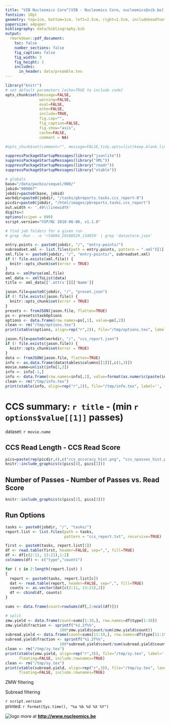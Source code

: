 ```yaml
---
title: "VIB Nucleomics Core^[VIB - Nucleomics Core, nucleomics@vib.be] - SEQUEL CCS report"
fontsize: 10pt
geometry: top=1cm, bottom=1cm, left=2.5cm, right=1.5cm, includeheadfoot=true
papersize: a4paper
bibliography: data/bibliography.bib
output:
  rmarkdown::pdf_document:
    toc: false
    number_sections: false
    fig_caption: false
    fig_width: 3
    fig_height: 3
    includes:  
      in_header: data/preamble.tex
---
```


```r
library("knitr")
# set default parameters [echo=TRUE to include code]
opts_chunk$set(message=FALSE, 
               warning=FALSE, 
               eval=FALSE,
               echo=FALSE,
               include=TRUE,
               fig.cap="",
               fig_caption=FALSE,
               fig.show="asis",
               cache=FALSE,
               comment = NA)

#opts_chunk$set(comment="", message=FALSE,tidy.opts=list(keep.blank.line=TRUE, width.cutoff=120),options(width=100), #cache=TRUE,fig.align='center',fig.height=6, fig.width=10,fig.path='figure/beamer-',fig.show='hold',size='footnotesize', cache=TRUE)

suppressPackageStartupMessages(library("jsonlite"))
suppressPackageStartupMessages(library("XML"))
suppressPackageStartupMessages(library("readr"))
suppressPackageStartupMessages(library("xtable"))

# globals
base="/data/pacbio/sequel/000/"
jobid="000067"
jobdir=paste0(base, jobid)
workdir=paste0(jobdir, "/tasks/pbreports.tasks.ccs_report-0")
picdir=paste0(jobdir, "/html/images/pbreports.tasks.ccs_report")
out.width <- '.49\\linewidth'
digits=3
options(scipen = 999)
script.version="©SP/NC 2018-06-06, v1.1.0"

# find job folders for a given run
# grep -Rwn . -e 'r54094_20180529_134859' | grep 'datastore.json'
```

```r
entry.points <- paste0(jobdir, "/", "entry-points/")
subreadset.xml <- list.files(path = entry.points, pattern = ".xml")[1]
xml.file <- paste0(jobdir, "/", "entry-points/", subreadset.xml)
if (! file.exists(xml.file)) {
  knitr::opts_chunk$set(error = TRUE)
}
data <- xmlParse(xml.file)
xml_data <- xmlToList(data)
title <- xml_data[['.attrs']][['Name']]
```

```r
jason.file=paste0(jobdir, "/", "preset.json")
if (! file.exists(jason.file)) {
  knitr::opts_chunk$set(error = TRUE)
}
presets <- fromJSON(jason.file, flatten=TRUE)
ps <- presets$taskOptions
options <- data.frame(row.names=ps[,1], value=ps[,2])
clean <- rm("/tmp/options.tex")
print(xtable(options, align=rep("r",2)), file="/tmp/options.tex", label='', floating=FALSE)
```

```r
jason.file=paste0(workdir, "/", "ccs_report.json")
if (! file.exists(jason.file)) {
  knitr::opts_chunk$set(error = TRUE)
}
data <- fromJSON(jason.file, flatten=TRUE)
info <- as.data.frame(data$tables$columns[[1]][,c(1,3)])
movie.name=unlist(info[1,2])
info <- info[-1,]
info <- data.frame(row.names=info[,1], value=format(as.numeric(paste(info[,2])), big.mark="'", digits=digits))
clean <- rm("/tmp/info.tex")
print(xtable(info, align=rep("r",2)), file="/tmp/info.tex", label='', floating=FALSE)
```
# CCS summary: `r title` - (min `r options$value[[1]]` passes)


dataset: `r movie.name`

\begin{table}[ht]
\centering
\subfloat[]{\scalebox{1}{\input{/tmp/info}}}
\end{table}

## CCS Read Length - CCS Read Score

```r
pics=paste(rep(picdir,4),c("ccs_accuracy_hist.png", "ccs_npasses_hist.png", "ccs_npasses_vs_accuracy.png", "ccs_readlength_hist.png"), sep="/")
knitr::include_graphics(c(pics[4], pics[1]))
```

## Number of Passes - Number of Passes vs. Read Score

```r
knitr::include_graphics(c(pics[2], pics[3]))
```

\newpage

## Run Options

\begin{table}[ht]
\centering
\subfloat[]{\scalebox{0.9}{\input{/tmp/options}}}
\end{table}

```r
tasks <- paste0(jobdir, "/", "tasks/")
report.list <- list.files(path = tasks, 
                          pattern = "ccs_report.txt", recursive=TRUE)

first <- paste0(tasks, report.list[1])
df <- read.table(first, header=FALSE, sep=",", fill=TRUE)
df <- df[c(2:11, 13:21),1:2]
colnames(df) <- c("type","count1")

for ( c in 2:length(report.list) )
{
  report <- paste0(tasks, report.list[c])
  dat <- read.table(report, header=FALSE, sep=",", fill=TRUE)
  counts <- as.vector(dat[c(2:11, 13:21),2])
  df <- cbind(df, counts)
}

sums <- data.frame(count=rowSums(df[,2:ncol(df)]))

# split
zmw.yield <- data.frame(count=sums[1:10,], row.names=df$type[1:10])
zmw.yield$fraction <- sprintf("%1.2f%%", 
                        100*zmw.yield$count/sum(zmw.yield$count))
subread.yield <- data.frame(count=sums[11:19,], row.names=df$type[11:19])
subread.yield$fraction <- sprintf("%1.2f%%", 
                        100*subread.yield$count/sum(subread.yield$count))
clean <- rm("/tmp/zy.tex")
print(xtable(zmw.yield, align=rep("r",3)), file="/tmp/zy.tex", label='', 
      floating=FALSE, include.rownames=TRUE)
clean <- rm("/tmp/sy.tex")
print(xtable(subread.yield, align=rep("r",3)), file="/tmp/sy.tex", lanel='', 
      floating=FALSE, include.rownames=TRUE)

```

ZMW filtering

\begin{table}[ht]
\centering
\subfloat[]{\scalebox{0.9}{\input{/tmp/zy}}}
\end{table}

Subread filtering 

\begin{table}[ht]
\centering
\subfloat[]{\scalebox{0.9}{\input{/tmp/sy}}}
\end{table}

\vskip 0.5in

\footnotesize
`r script.version`  
printed: `r format(Sys.time(), "%a %b %d %X %Y")`
\normalsize

![logo](data/NC_logo.png) more at **<http://www.nucleomics.be>**
